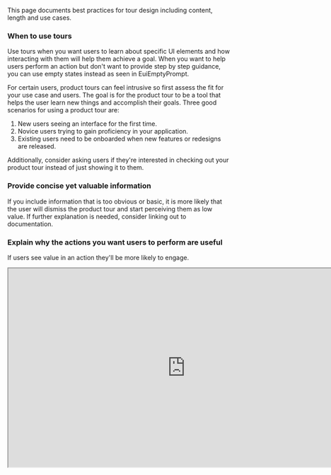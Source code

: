 

This page documents best practices for tour design including content, length and use cases.

### When to use tours

Use tours when you want users to learn about specific UI elements and how interacting with them will help them achieve a goal. When you want to help users perform an action but don't want to provide step by step guidance, you can use empty states instead as seen in EuiEmptyPrompt.

For certain users, product tours can feel intrusive so first assess the fit for your use case and users. The goal is for the product tour to be a tool that helps the user learn new things and accomplish their goals. Three good scenarios for using a product tour are:

1. New users seeing an interface for the first time.
2. Novice users trying to gain proficiency in your application.
3. Existing users need to be onboarded when new features or redesigns are released.

Additionally, consider asking users if they're interested in checking out your product tour instead of just showing it to them.

### Provide concise yet valuable information

If you include information that is too obvious or basic, it is more likely that the user will dismiss the product tour and start perceiving them as low value. If further explanation is needed, consider linking out to documentation.

<EuiFlexGroup gutterSize="m">
  <Guideline type="do" text="Keep the content of each step short while making sure to provide useful information.">
    <EuiImage
      alt="concise content in tour step"
      url={image1Do}
      height="252"
    />
  </Guideline>
  <Guideline type="dont" text="Use lengthy text that contains a lot of detail. Instead you can add a link for users to learn more.">
    <EuiImage
      alt="lengthy content in tour step"
      url={image1Dont}
      height="252"
    />
  </Guideline>
</EuiFlexGroup>

### Explain why the actions you want users to perform are useful

If users see value in an action they'll be more likely to engage.

<EuiAspectRatio width={2} height={1}>
  <iframe
    width="800"
    title="tour useful step"
    height="450"
    src="https://www.figma.com/embed?embed_host=share&url=https%3A%2F%2Fwww.figma.com%2Ffile%2FRzfYLj2xmH9K7gQtbSKygn%2FElastic-UI%3Fnode-id%3D21976%253A315602"
  />
</EuiAspectRatio>

### Keep the tone conversational and friendly

Good copy is a key element for a product tour's success. Make sure you work alongside a writer in this process.

<EuiAspectRatio width={2} height={1}>
  <iframe
    width="800"
    title="step with good copy"
    height="450"
    src="https://www.figma.com/embed?embed_host=share&url=https%3A%2F%2Fwww.figma.com%2Ffile%2FRzfYLj2xmH9K7gQtbSKygn%2FElastic-UI%3Fnode-id%3D21976%253A315599"
  />
</EuiAspectRatio>

### Allow users to end and restart the tour at any time

You can include a “Skip tour” button in your step's footer. Users might be quick to dismiss a tour but realize they need to use it later on. Give them the option to re-trigger the tour at any time. A good spot for a tour's trigger is the application's help menu.

<EuiAspectRatio width={2} height={1}>
  <iframe
    width="800"
    height="450"
    title="skip tour button"
    src="https://www.figma.com/embed?embed_host=share&url=https%3A%2F%2Fwww.figma.com%2Ffile%2FRzfYLj2xmH9K7gQtbSKygn%2FElastic-UI%3Fnode-id%3D21976%253A315575"
  /> 
</EuiAspectRatio>

<EuiSpacer size="xl" />

<EuiFlexGroup>
  <EuiFlexItem>
    ### Keep your tours short

    The more steps, the less likely it is that a user will complete a tour. If you need to decide which steps to drop, think of the ones the user is more likely to be able to figure out on their own.
  </EuiFlexItem>
  <EuiFlexItem>
    ### Be careful when using action-driven tours

    Tours where one step cannot be completed until the previous step has been completed can lead to the user feeling trapped. A nice detail when using this type of tours is to automatically take the user to the next step upon completion of the current step, instead of having to click on Next.
  </EuiFlexItem>
  <EuiFlexItem>
    ### Adjust your tour based on UX research

    Once your tour goes live, monitor user behavior to learn about what's working and identify drop-off points. Based on that, iterate on your tour.
  </EuiFlexItem>
</EuiFlexGroup>

### Consider using animation gifs

A short, nicely crafted animation can be very effective for teaching a user about a feature.

<EuiFlexItem>
  <EuiPanel
    style={{ maxWidth: 520, overflow: 'hidden' }}
    paddingSize="none"
    hasBorder
  >
    <EuiImage alt="skip tour button" url={image6Example} />
  </EuiPanel>
</EuiFlexItem>
